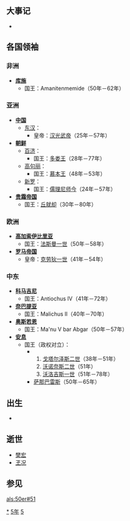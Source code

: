 {{yearTOC|51|东汉'''[[建武_(汉光武帝)|建武]]二十七年'''}}

== 大事记 ==
*

== 各国领袖 ==
=== 非洲 ===
*'''[[库施|库施]]'''
**国王：Amanitenmemide（50年－62年）

=== 亚洲 ===
*'''[[中国|中国]]'''
**[[东汉|东汉]]：
***皇帝：[[汉光武帝|汉光武帝]]（25年－57年）
*'''[[古朝鮮|朝鲜]]'''
**[[百济|百济]]：
***国王：[[多娄王|多娄王]]（28年－77年）
**[[高句丽|高句丽]]：
***国王：[[慕本王|慕本王]]（48年－53年）
**[[新罗|新罗]]：
***国王：[[儒理尼师今|儒理尼师今]]（24年－57年）
*'''[[贵霜帝国|贵霜帝国]]'''
**国王：[[丘就却|丘就却]]（30年－80年）

=== 欧洲 ===
*'''[[高加索伊比里亚|高加索伊比里亚]]'''
**国王：[[法斯曼一世|法斯曼一世]]（50年－58年）
*'''[[罗马帝国|罗马帝国]]'''
**皇帝：[[克劳狄一世|克劳狄一世]]（41年－54年）

=== 中东 ===
*'''[[科马吉尼|科马吉尼]]'''
**国王：Antiochus IV（41年－72年）
*'''[[奈巴提亚|奈巴提亚]]'''
**国王：Malichus II（40年－70年）
*'''[[奥斯若恩|奥斯若恩]]'''
**国王：Ma'nu V bar Abgar（50年－57年）
*'''[[安息_(国家)|安息]]''' 
**国王（政权对立）：
***
***#[[戈塔尔泽斯二世|戈塔尔泽斯二世]]（38年－51年）
***#[[沃诺奈斯二世|沃诺奈斯二世]]（51年）
***#[[沃洛吉斯一世|沃洛吉斯一世]]（51年－78年）
***[[萨那巴雷斯|萨那巴雷斯]]（50年－65年）

== 出生 ==
*

== 逝世 ==
*[[樊宏|樊宏]]
*[[玊况|玊况]]

== 参见 ==
{{Wikisource year mention}}

[[Category:51年|*]]
[[Category:50年代|5年]]
[[Category:1世纪各年|5]]

[[als:50er#51|als:50er#51]]